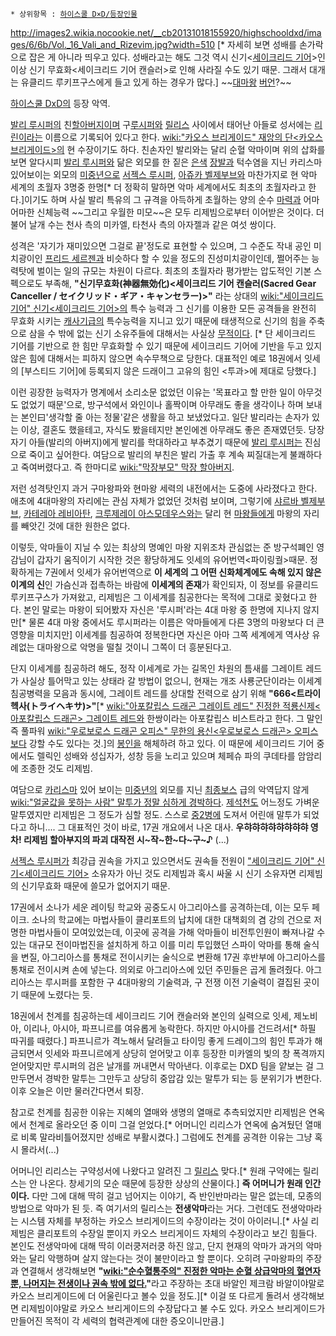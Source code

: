 {{{+1 Rizevim Livan Lucifer / リゼヴィム・リヴァン・ルシファー}}}

 * 상위항목 : [[하이스쿨 D×D/등장인물]]

http://images2.wikia.nocookie.net/__cb20131018155920/highschooldxd/images/6/6b/Vol._16_Vali_and_Rizevim.jpg?width=510 [* 자세히 보면 성배를 손가락으로 잡은 게 아니라 띄우고 있다. 성배라고는 해도 그것 역시 신기<[[세이크리드 기어]]>인 이상 신기 무효화<세이크리드 기어 캔슬러>로 인해 사라질 수도 있기 때문. 그래서 대개는 유클리드 루키프구스에게 들고 있게 하는 경우가 많다.]
~~[[대마왕]] [[버언]]?~~

[[하이스쿨 DxD]]의 등장 악역.

[[발리 루시퍼]]의 친[[할아버지]]이며 구[[루시퍼]]와 [[릴리스]] 사이에서 태어난 아들로 성서에는 [[리린]]이라는 이름으로 기록되어 있다고 한다. [[wiki:"카오스 브리게이드" 재앙의 단<카오스 브리게이드>]]의 현 수장이기도 하다. 친손자인 발리와는 달리 순혈 악마이며 위의 삽화를 보면 알다시피 [[발리 루시퍼]]와 닮은 외모를 한 짙은 [[은색]] [[장발]]과 턱수염을 지닌 카리스마 있어보이는 외모의 [[미중년]]으로 [[서젝스 루시퍼]], [[아쥬카 벨제부브]]와 마찬가지로 현 악마 세계의 초월자 3명중 한명[* 더 정확히 말하면 악마 세계에서도 최초의 초월자라고 한다.]이기도 하며 사실 발리 특유의 그 규격을 아득하게 초월하는 양의 순수 [[마력]]과 어마어마한 신체능력 ~~그리고 우월한 미모~~은 모두 리제빔으로부터 이어받은 것이다. 더불어 날개 수는 천사 측의 미카엘, 타천사 측의 아자젤과 같은 여섯 쌍이다.

성격은 '자기가 재미있으면 그걸로 끝'정도로 표현할 수 있으며, 그 수준도 작내 공인 미치광이인 [[프리드 세르젠]]과 비슷하다 할 수 있을 정도의 진성미치광이인데, 쩔어주는 능력탓에 벌이는 일의 규모는 차원이 다르다.
최초의 초월자라 평가받는 압도적인 기본 스펙으로도 부족해, '''"신기무효화(神器無効化)<세이크리드 기어 캔슬러(Sacred Gear Canceller / セイクリッド・ギア・キャンセラー)>"''' 라는 상대의 [[wiki:"세이크리드 기어" 신기<세이크리드 기어>]]의 특수 능력과 그 신기를 이용한 모든 공격들을 완전히 무효화 시키는 [[캐]][[사기]]급의 특수능력을 지니고 있기 때문에 태생적으로 신기의 힘을 주축으로 삼을 수 밖에 없는 신기 소유주들에 대해서는 사실상 [[무적]]이다. [* 단 세이크리드 기어를 기반으로 한 힘만 무효화할 수 있기 때문에 세이크리드 기어에 기반을 두고 있지 않은 힘에 대해서는 피하지 않으면 속수무책으로 당한다. 대표적인 예로 18권에서 잇세의 [부스티드 기어]에 등록되지 않은 드래이그 고유의 힘인 <투과>에 제대로 당했다.]

이런 굉장한 능력자가 명계에서 소리소문 없었던 이유는 '목표라고 할 만한 일이 아무것도 없었기 때문'으로, 방구석에서 와인이나 홀짝이며 아무래도 좋을 생각이나 하며 보내는 본인曰'생각할 줄 아는 정물'같은 생활을 하고 보냈었다고.
일단 발리라는 손자가 있는 이상, 결혼도 했을테고, 자식도 봤을테지만 본인에겐 아무래도 좋은 존재였던듯. 당장 자기 아들(발리의 아버지)에게 발리를 학대하라고 부추겼기 때문에 [[발리 루시퍼]]는 진심으로 죽이고 싶어한다. 여담으로 발리의 부친은 발리 가출 후 계속 찌질대는게 불쾌하다고 죽여버렸다고. 즉 한마디로 [[wiki:"막장부모" 막장 할아버지]].

저런 성격탓인지 과거 구마왕파와 현마왕 세력의 내전에서는 도중에 사라졌다고 한다. 애초에 4대마왕의 자리에는 관심 자체가 없었던 것처럼 보이며, 그렇기에 [[샤르바 벨제부브]], [[카테레아 레비아탄]], [[크루제레이 아스모데우스]]와는 달리 현 [[마왕]]들에게 마왕의 자리를 빼앗긴 것에 대한 원한은 없다.

이렇듯, 악마들이 지닐 수 있는 최상의 명예인 마왕 지위조차 관심없는 준 방구석폐인 영감님이 갑자기 움직이기 시작한 것은 황당하게도 잇세의 유어번역<파이링궐>때문.
정확하게는 7권에서 잇세가 유어번역으로 '''이 세계의 그 어떤 신화체계에도 속해 있지 않은 이계의 신'''인 가슴신과 접촉하는 바람에 '''이세계의 존재'''가 확인되자, 이 정보를 유클리드 루키프구스가 가져왔고, 리제빔은 그 이세계를 침공한다는 목적에 그대로 꽂혔다고 한다.
본인 말로는 마왕이 되어봤자 자신은 '루시퍼'라는 4대 마왕 중 한명에 지나지 않지만[* 물론 4대 마왕 중에서도 루시퍼라는 이름은 악마들에게 다른 3명의 마왕보다 더 큰 영향을 미치지만] 이세계를 침공하여 정복한다면 자신은 아마 그쪽 세계에게 역사상 유례없는 대마왕으로 악명을 떨칠 것이니 그쪽이 더 흥분된다고.

단지 이세계를 침공하려 해도, 정작 이세계로 가는 길목인 차원의 틈새를 그레이트 레드가 사실상 틀어막고 있는 상태라 갈 방법이 없으니, 현재는 개조 사룡군단이라는 이세계 침공병력을 모음과 동시에, 그레이트 레드를 상대할 전력으로 삼기 위해 '''"666<트라이 헥사(トライヘキサ)>"'''[* [[wiki:"아포칼립스 드래곤 그레이트 레드" 진정한 적룡신제<아포칼립스 드래곤> 그레이트 레드]]와 한쌍이라는 아포칼립스 비스트라고 한다. 그 말인 즉 풀파워 [[wiki:"우로보로스 드래곤 오피스" 무한의 용신<우로보로스 드래곤> 오피스]]보다 강할 수도 있다는 것.]의 [[봉인]]을 해체하려 하고 있다. 이 때문에 세이크리드 기어 중에서도 렐릭인 성배와 성십자가, 성창 등을 노리고 있으며 체페슈 파의 쿠데타를 암암리에 조종한 것도 리제빔.

여담으로 [[카리스마]] 있어 보이는 [[미중년]]의 외모를 지닌 [[최종보스]] 급의 악역답지 않게 [[wiki:"얼굴값을 못하는 사람" 말투가 정말 심하게 경박하다]]. [[제석천]]도 어느정도 가벼운 말투였지만 리제빔은 그 정도가 심할 정도. 스스로 [[중2병]]에 도져서 어린애 말투가 되었다고 하니.... 그 대표적인 것이 바로, 17권 개요에서 나온 대사. '''우햐햐햐햐햐햐햐햐 영차! 리제빔 할아부지의 파괴 대작전 시~작~한~다~구~♪''' (...) 

[[서젝스 루시퍼]]가 최강급 권속을 가지고 있으면서도 권속들 전원이 [["세이크리드 기어" 신기<세이크리드 기어>]] 소유자가 아닌 것도 리제빔과 혹시 싸울 시 신기 소유자면 리제빔의 신기무효화 때문에 쓸모가 없어지기 때문.

17권에서 소나가 세운 레이팅 학교와 공중도시 아그리아스를 공격하는데, 이는 모두 페이크. 소나의 학교에는 마법사들이 클리포트의 납치에 대한 대책회의 겸 강의 건으로 저명한 마법사들이 모여있었는데, 이곳에 공격을 가해 악마들이 비전투인원이 빠져나갈 수 있는 대규모 전이마법진을 설치하게 하고 이를 미리 투입했던 스파이 악마를 통해 술식을 변질, 아그리아스를 통채로 전이시키는 술식으로 변환해 17권 후반부에 아그리아스를 통채로 전이시켜 손에 넣는다. 의외로 아그리아스에 있던 주민들은 곱게 돌려줬다. 아그리아스는 루시퍼를 포함한 구 4대마왕의 기술력과, 구 전쟁 이전 기술력이 결집된 곳이기 때문에 노렸다는 듯. 

18권에서 천계를 침공하는데 세이크리드 기어 캔슬러와 본인의 실력으로 잇세, 제노비아, 이리나, 아시아, 파프니르를 여유롭게 농락한다. 하지만 아시아를 건드려서[* 하필 따귀를 때렸다.] 파프니르가 격노해서 달려들고 타이밍 좋게 드레이그의 힘인 투과가 해금되면서 잇세와 파프니르에게 상당히 얻어맞고 이후 등장한 미카엘의 빛의 창 폭격까지 얻어맞지만 루시퍼의 검은 날개를 꺼내면서 막아낸다. 이후로는 DXD 팀을 얕보는 걸 그만두면서 경박한 말투는 그만두고 상당히 중압감 있는 말투가 되는 등 분위기가 변한다. 이후 오늘은 이만 물러간다면서 퇴장.

참고로 천계를 침공한 이유는 지혜의 열매와 생명의 열매로 추측되었지만 리제빔은 연옥에서 천계로 올라오던 중 이미 그걸 얻었다.[* 어머니인 리리스가 연옥에 숨겨뒀던 열매로 비록 말라비틀어졌지만 성배로 부활시켰다.] 그럼에도 천계를 공격한 이유는 그냥 혹시 몰라서(...) 

어머니인 리리스는 구약성서에 나왔다고 알려진 그 [[릴리스]] 맞다.[* 원래 구약에는 릴리스는 안 나온다. 창세기의 모순 때문에 등장한 상상의 산물이다.] '''즉 어머니가 원래 인간이다.''' 다만 그에 대해 딱히 걸고 넘어지는 이야기, 즉 반인반마라는 말은 없는데, 모종의 방법으로 악마가 된 듯. 즉 여기서의 릴리스는 '''전생악마'''라는 거다. 그런데도 전생악마라는 시스템 자체를 부정하는 카오스 브리게이드의 수장이라는 것이 아이러니.[* 사실 리제빔은 클리포트의 수장일 뿐이지 카오스 브리게이드 자체의 수장이라고 보긴 힘들다. 본인도 전생악마에 대해 딱히 이러쿵저러쿵 하진 않고, 단지 현재의 악마가 과거의 악마와는 달리 악행하며 살지 않는다는 것이 불만이라고 할 뿐이다. 오히려 구마왕파의 주장과 연결해서 생각해보면 '''"[[wiki:"순수혈통주의" 진정한 악마는 순혈 상급악마의 혈연자 뿐, 나머지는 전생이나 권속 밖에 없다.]]"'''라고 주장하는 초대 바알인 제크람 바알이야말로 카오스 브리게이드에 더 어울린다고 볼수 있을 정도.][* 이걸 또 다르게 돌려서 생각해보면 리제빔이야말로 카오스 브리게이드의 수장답다고 불 수도 있다. 카오스 브리게이드가 만들어진 목적이 각 세력의 협력관계에 대한 증오이니만큼.]

